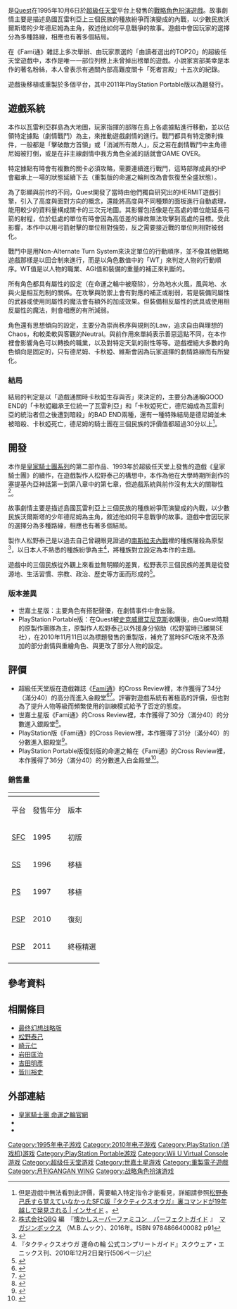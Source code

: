 {{noteTA
| G1=Games
}}

{{Infobox VG
| title = 皇家騎士團2
| japanese= タクティクスオウガ
| english= Tactics Ogre
| image =
| caption =
| platforms = {{spml| [[超級任天堂|超級任天堂]] | [[世嘉土星|世嘉土星]] | [[PlayStation_(遊戲機)|PlayStation]] | [[Wii|Wii]] | [[PlayStation_Portable|PlayStation Portable]] | [[Wii_U|Wii U]] |[[新任天堂3DS|新任天堂3DS]] }}
| genre = [[戰略角色扮演遊戲|戰略角色扮演]]
| developer = [[Quest|Quest]]（超級任天堂）<br>[[史克威爾艾尼克斯|史克威爾艾尼克斯]]（PlayStation Portable）
| publisher = Quest（超級任天堂）<br>[[Riverhillsoft|Riverhillsoft]]（世嘉土星）<br>[[Atlus|Atlus]]（PlayStation）<br>[[史克威爾艾尼克斯|史克威爾艾尼克斯]]（PlayStation Portable）
| director = [[松野泰己|松野泰己]]<br>[[皆川裕史|皆川裕史]]（PlayStation Portable）
| producer =
| designer = 松野泰己
| writer =
| artist =
| composer =
| engine =
| series = [[皇家騎士團系列|皇家騎士團系列]]
| modes = [[單人電子遊戲|單人]]
| released = {{Infobox VG/C|1995年10月6日| '''超級任天堂'''{{vgrelease|JP|1995-10-06}}'''世嘉土星'''{{vgrelease|JP|1996-12-13}}'''PlayStation'''{{vgrelease|JP|1997-09-25|NA|1998-05-01|JP|1999-12-02（廉價版）}}'''Wii'''{{vgrelease|JP|2009-02-10}}'''PlayStation Portable'''<br />{{vgrelease new|JP|2010-11-11|NA|2011-02-14|EU|2011-02-25|JP|2011-12-22（廉價版）}}'''Wii U'''{{vgrelease|JP|2014-03-12}}'''新任天堂3DS'''{{vgrelease|JP|2016-11-21}} }}
}}

{{vgname|皇家騎士團2|ja=タクティクスオウガ|en=Tactics Ogre}}是[[Quest|Quest]]在1995年10月6日於[[超級任天堂|超級任天堂]]平台上發售的[[戰略角色扮演遊戲|戰略角色扮演遊戲]]。故事劇情主要是描述島國瓦雷利亞上三個民族的種族紛爭而演變成的內戰，以少數民族沃爾斯塔的少年德尼姆為主角，敘述他如何平息戰爭的故事。遊戲中會因玩家的選擇分為多種路線，相應也有著多個結局。

在《Fami通》雜誌上多次舉辦、由玩家票選的「由讀者選出的TOP20」的超級任天堂遊戲中，本作是唯一一部位列榜上未曾掉出榜單的遊戲。小說家宮部美幸是本作的著名粉絲，本人曾表示有通關內部高難度關卡「死者宮殿」十五次的紀錄。

遊戲後移植或重製於多個平台，其中2011年PlayStation Portable版以{{vgname|皇家騎士團 命運之輪|ja=タクティクスオウガ 運命の輪}}為題發行。

== 遊戲系統 ==

本作以瓦雷利亞群島為大地圖，玩家指揮的部隊在島上各處據點進行移動，並以佔領特定據點（劇情戰鬥）為主，來推動遊戲劇情的進行。戰鬥都具有特定勝利條件，一般都是「擊破敵方首領」或「消滅所有敵人」，反之若在劇情戰鬥中主角德尼姆被打倒，或是在非主線劇情中我方角色全滅的話就會GAME OVER。

特定據點有時會有複數的關卡必須攻略，需要連續進行戰鬥，這時部隊成員的HP會繼承上一場的狀態延續下去（重製版的命運之輪則改為會恢復至全盛狀態）。

為了彰顯與前作的不同，Quest開發了當時由他們獨自研究出的HERMIT遊戲引擎，引入了高度與面對方向的概念，還能將高度與不同種類的面板進行自動處理，能用較少的資料量構成關卡的三次元地圖。其影響包括像是在高處的單位能延長弓箭的射程，位於低處的單位有時會因為高低差的緣故無法攻擊到高處的目標。受此影響，本作中以用弓箭射擊的單位相對強勢，反之需要接近戰的單位則相對被弱化。

戰鬥中是用Non-Alternate Turn System來決定單位的行動順序，並不像其他戰略遊戲那樣是以回合制來進行，而是以角色數值中的「WT」來判定人物的行動順序。WT值是以人物的職業、AGI值和裝備的重量的補正來判斷的。

所有角色都具有屬性的設定（在命運之輪中被廢除），分為地水火風，風與地、水與火是相互剋制的關係。在攻擊與防禦上會有對應的補正或削弱，若是裝備同屬性的武器或使用同屬性的魔法會有額外的加成效果。但裝備相反屬性的武具或使用相反屬性的魔法，則會相應的有所減弱。

角色還有思想傾向的設定，主要分為崇尚秩序與規則的Law，追求自由與理想的Chaos，和較柔軟與客觀的Neutral。與前作用來單純表示善惡這點不同，在本作裡會影響角色可以轉換的職業，以及對特定天氣的耐性等等。遊戲裡絕大多數的角色傾向是固定的，只有德尼姆、卡秋婭、維斯會因為玩家選擇的劇情路線而有所變化。

=== 結局 ===

結局的判定是以「遊戲通關時卡秋婭生存與否」來決定的，主要分為通稱GOOD END的「卡秋婭繼承王位統一了瓦雷利亞」和「卡秋婭死亡，德尼姆成為瓦雷利亞的統治者但之後遭到暗殺」的BAD END兩種，還有一種特殊結局是德尼姆並未被暗殺、卡秋婭死亡，德尼姆的騎士團在三個民族的評價值都超過30分以上<ref>但是遊戲中無法看到此評價，需要輸入特定指令才能看見，詳細請參照[http://www.inside-games.jp/article/2014/06/02/77201.html 松野泰己氏すら覚えていなかったSFC版『タクティクスオウガ』裏コマンドが19年越しで発見される | インサイド] {{Wayback|url=http://www.inside-games.jp/article/2014/06/02/77201.html |date=20210409145638 }} 。</ref>。

== 開發 ==

本作是[[皇家騎士團系列|皇家騎士團系列]]的第二部作品、1993年於超級任天堂上發售的遊戲《皇家騎士團》的續作，在遊戲製作人松野泰己的構想中，本作為他在大學時期所創作的塞提基內亞神話第一到第八章中的第七章，但遊戲系統與前作沒有太大的關聯性<ref name="natsukashi">[http://qbq.jp/ 株式会社QBQ] {{Wayback|url=http://qbq.jp/ |date=20161006105158 }}編　『[http://diapress.jp/archives/7402.html 懐かしスーパーファミコン　パーフェクトガイド] {{Wayback|url=http://diapress.jp/archives/7402.html |date=20190406124244 }}』　[http://www.magazinebox.co.jp/ マガジンボックス] {{Wayback|url=http://www.magazinebox.co.jp/ |date=20190112213645 }}（M.B.ムック）、2016年。ISBN 9784866400082 p91</ref>。

故事劇情主要是描述島國瓦雷利亞上三個民族的種族紛爭而演變成的內戰，以少數民族沃爾斯塔的少年德尼姆為主角，敘述他如何平息戰爭的故事。遊戲中會因玩家的選擇分為多種路線，相應也有著多個結局。

製作人松野泰己是以過去自己曾親眼見證過的[[南斯拉夫內戰|南斯拉夫內戰]]裡的種族屠殺為原型<ref>{{Cite web|author=ほぼ日刊イトイ新聞|authorlink=ほぼ日刊イトイ新聞|date=2003-04-01|url=http://www.1101.com/nintendo/FFT-A/index.html|title=ファイナルファンタジータクティクスアドバンス|work=樹の上の秘密基地|accessdate=2007-12-23|archive-date=2020-11-26|archive-url=https://web.archive.org/web/20201126041017/https://www.1101.com/nintendo/FFT-A/index.html|dead-url=no}}</ref>，以日本人不熟悉的種族紛爭為主<ref>『タクティクスオウガ 運命の輪 公式コンプリートガイド』スクウェア・エニックス刊、2010年12月2日発行(506ページ)</ref>，將種族對立設定為本作的主題。

遊戲中的三個民族從外觀上來看並無明顯的差異，松野表示三個民族的差異是從發源地、生活習慣、宗教、政治、歷史等方面而形成的<ref>{{Cite web |url=https://twitter.com/YasumiMatsuno/status/54023929710379008 |title=Twitter |access-date=2020-10-15 |archive-date=2016-04-04 |archive-url=https://web.archive.org/web/20160404091419/https://twitter.com/YasumiMatsuno/status/54023929710379008 |dead-url=no }}</ref>。

=== 版本差異 ===

* 世嘉土星版：主要角色有搭配聲優，在劇情事件中會出聲。
* PlayStation Portable版：在Quest被[[史克威爾艾尼克斯|史克威爾艾尼克斯]]收購後，由Quest時期的原製作團隊為主，原製作人松野泰己以外援身分協助（松野當時已離開SE社），在2010年11月11日以{{vgname|皇家騎士團 命運之輪|ja=タクティクスオウガ 運命の輪|en=Tactics Ogre: Wheel of Fate}}為標題發售的重製版，補充了當時SFC版來不及添加的部分劇情與重繪角色、與更改了部分人物的設定。

== 評價 ==

{{Video game reviews
| GR = 81% (PS)<ref name="GR2">{{cite web|url=http://www.gamerankings.com/ps/198881-tactics-ogre/index.html|title=Tactics Ogre for PlayStation|work=[[GameRankings|GameRankings]]|publisher=[[CBS_Interactive|CBS Interactive]]|accessdate=2014-11-01|archive-url=https://web.archive.org/web/20141017231410/http://www.gamerankings.com/ps/198881-tactics-ogre/index.html|archive-date=2014-10-17|dead-url=no}}</ref><br>88% (PSP)<ref name="GR">[http://www.gamerankings.com/psp/999440-tactics-ogre-let-us-cling-together/index.html Tactics Ogre: Let Us Cling Together] {{Webarchive|url=https://web.archive.org/web/20110216165105/http://www.gamerankings.com/psp/999440-tactics-ogre-let-us-cling-together/index.html |date=2011-02-16 }}, [[GameRankings|GameRankings]], accessed 2011-02-18</ref>
| MC = 87/100 (PSP)<ref name="MC">[http://www.metacritic.com/game/psp/tactics-ogre-let-us-cling-together Tactics Ogre: Let Us Cling Together] {{Webarchive|url=https://web.archive.org/web/20110221011035/http://www.metacritic.com/game/psp/tactics-ogre-let-us-cling-together |date=2011-02-21 }}, [[Metacritic|Metacritic]], accessed 2011-02-18</ref>
| 1UP = A+ (PSP)<ref>[https://web.archive.org/web/20120119022854/http://www.1up.com/reviews/tactics-ogre-review Tactics Ogre: Let Us Cling Together Review], [[1UP.com|1UP]], February 9, 2011 (archived from the original), accessed on March 17, 2018</ref>
| EuroG = 9/10 (PSP)<ref>''[https://www.eurogamer.net/articles/2011-02-23-tactics-ogre-let-us-cling-together-review?page=2 Tactics Ogre: Let Us Cling Together - Page 2] {{Webarchive|url=https://web.archive.org/web/20170330084901/http://www.eurogamer.net/articles/2011-02-23-tactics-ogre-let-us-cling-together-review?page=2 |date=2017-03-30 }}, [[Eurogamer|Eurogamer]], accessed on February 19, 2019</ref>
| EGM = 33/40 (PS)<ref>''[[Electronic_Gaming_Monthly|Electronic Gaming Monthly]]'', issue 105, April 1998, page 102</ref>
| Fam = 34/40 (SFC)<br>31/40 (PS)<br>30/40 (SAT) <br>36/40 (PSP)<ref name=":4">{{Cite web|url=http://www.famitsu.com/cominy/?m=pc&a=page_h_title&title_id=15396|title=タクティクスオウガ 運命の輪 [PSP] / ファミ通.com|website=www.famitsu.com|access-date=2019-05-10|archive-url=https://web.archive.org/web/20160914012658/http://www.famitsu.com/cominy/?m=pc&a=page_h_title&title_id=15396|archive-date=2016-09-14|dead-url=no}}</ref>
| GI = 8/10 (PS)<ref>[https://web.archive.org/web/19990909235647/http://www.gameinformer.com/cgi-bin/review.cgi?sys=psx&path=apr98&doc=togre Tactics Ogre: Let Us Cling Together], ''[[Game_Informer|Game Informer]]'', April 1998</ref><br>9/10 (PSP)<ref>[http://www.gameinformer.com/games/tactics_ogre_let_us_cling_together/b/psp/archive/2011/02/08/a-new-vision-for-an-old-masterpiece.aspx Tactics Ogre: Let Us Cling Together] {{Webarchive|url=https://web.archive.org/web/20110211172305/http://www.gameinformer.com/games/tactics_ogre_let_us_cling_together/b/psp/archive/2011/02/08/a-new-vision-for-an-old-masterpiece.aspx |date=2011-02-11 }}, ''[[Game_Informer|Game Informer]]'', February 8, 2011</ref>
| GamePro = {{rating|4.5|5}}(PS)<ref>''[[GamePro|GamePro]]'', issue 114, March 1998, page 110</ref><br>{{rating|4.5|5}} (PSP)<ref>Heidi Kemps, [https://www.webcitation.org/query?url=http://www.gamepro.com/article/reviews/218219/tactics-ogre-let-us-cling-together/&date=2011-11-30+22:22:20 Tactics Ogre: Let Us Cling Together], ''[[GamePro|GamePro]]'', February 15, 2011</ref>
| GSpot = 7.9/10 (PS)<br>9/10 (PSP)<ref>[http://www.gamespot.com/psp/strategy/tacticsogreunmeinowa/review.html Tactics Ogre: Let Us Cling Together Review] {{Webarchive|url=https://web.archive.org/web/20110215165841/http://www.gamespot.com/psp/strategy/tacticsogreunmeinowa/review.html |date=2011-02-15 }}, [[GameSpot|GameSpot]], February 12, 2011</ref>
| GRadar = {{Rating|4.5|5}} (PSP)<ref name="GRadar">[http://www.gamesradar.com/psp/tactics-ogre-let-us-cling-together/review/tactics-ogre-let-us-cling-together-review/a-2011021515943267079/g-20100722113014352012 Tactics Ogre: Let Us Cling Together] {{Webarchive|url=https://web.archive.org/web/20160313140306/http://www.gamesradar.com/psp/tactics-ogre-let-us-cling-together/review/tactics-ogre-let-us-cling-together-review/a-2011021515943267079/g-20100722113014352012/ |date=2016-03-13 }}, [[GamesRadar|GamesRadar]], February 15, 2011</ref>
| IGN = 8.5/10 (PSP)<ref>[http://psp.ign.com/articles/114/1148122p1.html Tactics Ogre: Let Us Cling Together Review - Let us cling to this game] {{Webarchive|url=https://web.archive.org/web/20110211011912/http://psp.ign.com/articles/114/1148122p1.html |date=2011-02-11 }}, [[IGN|IGN]], February 7, 2011</ref>
| NLife = 10/10 (SFC)<ref>[http://www.nintendolife.com/reviews/snes/tactics_ogre_let_us_cling_together Tactics Ogre: Let Us Cling Together Review (SNES)] {{Webarchive|url=https://web.archive.org/web/20170910102619/http://www.nintendolife.com/reviews/snes/tactics_ogre_let_us_cling_together |date=2017-09-10 }}, [[Nintendo_Life|Nintendo Life]], accessed on February 19, 2019</ref>
| PSM = 9/10 (PSP)<ref>[http://www.gamerankings.com/psp/999440-tactics-ogre-let-us-cling-together/articles.html Tactics Ogre: Let Us Cling Together - Reviews] {{Webarchive|url=https://web.archive.org/web/20110217131455/http://www.gamerankings.com/psp/999440-tactics-ogre-let-us-cling-together/articles.html |date=2011-02-17 }}, [[GameRankings|GameRankings]], accessed 2011-02-15</ref>
| rev1 = ''Sega Saturn Magazine'' (JP)
| rev1Score = 7.66/10 (SAT)<ref>{{Cite magazine|last=|first=|date=1996-12-13|title=Sega Saturn Soft Review|url=|magazine=Sega Saturn Magazine (JP)|language=JA|location=Japan|publisher=Softbank|volume=21|page=273|pages=|doi=|pmid=|access-date=}}</ref>
| rev2 = ''Joypad'' (FR)
| rev2Score = 70/100 (PS)
| rev3 = ''Mega Fun'' (DE)
| rev3Score = 84/100 (PS)<ref>{{Cite magazine|last=|first=|date=July 1998|title=Spieletest: Tactics Ogre|url=|magazine=Mega Fun|page=88|pages=|language=de|doi=|pmid=|access-date=}}</ref>
| rev4 = ''M! Games'' (DE)
| rev4Score = 92/100 (PSP)
| rev5 = ''Gamers'' (BR)
| rev5Score = 32/40 (SFC)<ref>{{Cite magazine|last=|first=|date=1997|title=Flash Game|language=pt|url=|magazine=Gamers|volume=19|page=47|pages=|doi=|pmid=|access-date=}}</ref>
| rev6 = ''SuperGamePower'' (BR)
| rev6Score = {{Rating|4.5|5}} (SFC)<ref>{{Cite magazine|last=|first=|date=August 1996|title=Tactics Ogre|url=|magazine=SuperGamePower|volume=29|page=36|language=pt|pages=|doi=|pmid=|access-date=}}</ref>
| award1Pub = ''[[Supergiant_Games|Supergiant Games]]''<ref name="eurog_developers">{{cite web|title=Developers' Games of 2011|url=http://www.eurogamer.net/articles/2012-01-02-developers-games-of-2011-article|website=[[Eurogamer|Eurogamer]]|accessdate=2012-01-07|date=2012-01-02|archive-url=https://web.archive.org/web/20120107132918/http://www.eurogamer.net/articles/2012-01-02-developers-games-of-2011-article|archive-date=2012-01-07|dead-url=no}}</ref>
| award1 = [[Game_of_the_Year|Game of the Year]]
| award2Pub = ''[[Metacritic|Metacritic]]''<ref name="mc_best">{{cite web|last=Dietz|first=Jason|title=The Best Videogames of 2011 (PC)|url=http://www.metacritic.com/feature/best-video-games-of-2011?tag=supplementary-nav;article;1&page=2|website=[[Metacritic|Metacritic]]|accessdate=2012-01-10|date=2011-12-23|archive-url=https://www.webcitation.org/6D0CYxHKt?url=http://www.metacritic.com/feature/best-video-games-of-2011?tag=supplementary-nav;article;1&page=2|archive-date=2012-12-18|dead-url=no}}</ref>
| award2 = PSP Game of the Year
| award3Pub = ''[[GameSpot|GameSpot]]''<ref name="gspot_special">{{cite web|title=GameSpot's Best of 2011 Special Achievements|url=http://uk.gamespot.com/best-of-2011-special/|website=[[GameSpot|GameSpot]]|accessdate=2011-12-31|date=2011-12-30|dead-url=yes|archiveurl=https://www.webcitation.org/65LKLz23J?url=http://uk.gamespot.com/best-of-2011-special/|archivedate=2012-02-10}}</ref>
| award3 = Best Remake
}}

* 超級任天堂版在遊戲雜誌《[[Fami通|Fami通]]》的Cross Review裡，本作獲得了34分（滿分40）的高分而進入金殿堂<ref name="famitsu">{{Cite web |date=  |url= https://www.famitsu.com/cominy/?m=pc&a=page_h_title&title_id=5410 |title= タクティクスオウガ まとめ <nowiki>[スーパーファミコン]</nowiki> |website= [[ファミ通|ファミ通.com]] |publisher= [[KADOKAWA|KADOKAWA CORPORATION]] |language= [[日本語|日本語]] |accessdate= 2020-09-12 |archive-date= 2014-03-11 |archive-url= https://web.archive.org/web/20140311192835/http://www.famitsu.com/cominy/?m=pc&a=page_h_title&title_id=5410 |dead-url= no }}</ref><ref name="crossreview47">{{Cite journal |和書 |author = |authorlink = |title = 6月16日増刊号特別付録 クロスレビュー優良ソフトパーフェクトカタログ 上巻 |date = 2005-06-16 |publisher = [[エンターブレイン|エンターブレイン]] |journal = [[ファミ通|ファミ通]] |volume = |number = |naid = |pages = 47 |url = |ref = harv}}</ref>。評審對遊戲系統有著極高的評價，但也對為了提升人物等級而頻繁使用的訓練模式給予了否定的態度。
* 世嘉土星版《Fami通》的Cross Review裡，本作獲得了30分（滿分40）的分數進入銀殿堂<ref name="famitsu2">{{Cite web |date=  |url= https://www.famitsu.com/cominy/?m=pc&a=page_h_title&title_id=5411 |title= タクティクスオウガ まとめ <nowiki>[セガサターン]</nowiki> |website= [[ファミ通|ファミ通.com]] |publisher= [[KADOKAWA|KADOKAWA CORPORATION]] |language= [[日本語|日本語]] |accessdate= 2020-09-12 |archive-date= 2018-11-22 |archive-url= https://web.archive.org/web/20181122100345/https://www.famitsu.com/cominy/?m=pc&a=page_h_title&title_id=5411 |dead-url= no }}</ref>。
* PlayStation版《Fami通》的Cross Review裡，本作獲得了31分（滿分40）的分數進入銀殿堂<ref name="famitsu3">{{Cite web |date=  |url= https://www.famitsu.com/cominy/?m=pc&a=page_h_title&title_id=5019 |title= タクティクスオウガ まとめ <nowiki>[PS]</nowiki> |website= [[ファミ通|ファミ通.com]] |publisher= [[KADOKAWA|KADOKAWA CORPORATION]] |language= [[日本語|日本語]] |accessdate= 2020-09-12 |archive-date= 2016-05-30 |archive-url= https://web.archive.org/web/20160530233517/http://www.famitsu.com/cominy/?m=pc&a=page_h_title&title_id=5019 |dead-url= no }}</ref>。
* PlayStation Portable版復刻版的命運之輪在《Fami通》的Cross Review裡，本作獲得了36分（滿分40）的分數進入白金殿堂<ref name="famitsu4">{{Cite web |date=  |url= https://www.famitsu.com/cominy/?m=pc&a=page_h_title&title_id=15396 |title= タクティクスオウガ 運命の輪 まとめ <nowiki>[PS]</nowiki> |website= [[ファミ通|ファミ通.com]] |publisher= [[KADOKAWA|KADOKAWA CORPORATION]] |language= [[日本語|日本語]] |accessdate= 2020-09-12 |archive-date= 2016-09-14 |archive-url= https://web.archive.org/web/20160914012658/http://www.famitsu.com/cominy/?m=pc&a=page_h_title&title_id=15396 |dead-url= no }}</ref>。

=== 銷售量 ===

{| class="wikitable" style="margin-top:0em; text-align:center; font-size:100%;"
|-
! colspan="3" |
! colspan="4" | 發售區域
! colspan="1" |
|-
! 平台
! 發售年分
! 版本
! 日本
! 美國
! 歐洲
! 總計
! 備註
|-
| [[超級任天堂|SFC]]
| 1995
| 初版
| 515,311
| {{N/A}}
| {{N/A}}
| 515,311
| <ref name="everyeye">[https://forum.everyeye.it/invision/index.php/topic/841735-archivio-vendite-software-jap-divisione-x-console/ Famitsu sales] {{Webarchive|url=https://web.archive.org/web/20190306044014/https://forum.everyeye.it/invision/index.php/topic/841735-archivio-vendite-software-jap-divisione-x-console/ |date=2019-03-06 }} (in Italian and English), accessed on March 1, 2019.</ref>
|-
| [[世嘉土星|SS]]
| 1996
| 移植
| 78,993
| {{N/A}}
| {{N/A}}
| 78,993
| <ref>[https://retrocdn.net/images/3/3f/SSM_JP_19970214_1997-03.pdf Sega Saturn Magazine] {{Webarchive|url=https://web.archive.org/web/20190228191855/https://retrocdn.net/images/3/3f/SSM_JP_19970214_1997-03.pdf |date=2019-02-28 }}, issue 159, page 40 (in Japanese), accessed on February 27, 2018.</ref>
|-
| [[PlayStation_(遊戲機)|PS]]
| 1997
| 移植
| 13,963
| 16,940
| {{N/A}}
| 30,903
| <ref name="everyeye" />
|-
| [[PlayStation_Portable|PSP]]
| 2010
| 復刻
| 273,492
| ''不明''
| ''不明''
| >273,492
| <ref name="everyeye" />
|-
| [[PlayStation_Portable|PSP]]
| 2011
| 終極精選
| 5,715
| {{N/A}}
| {{N/A}}
| 5,715
| <ref name="everyeye" />
|-
! colspan="3" |
! colspan="5" | 總銷售量: >904,414
|}

{{clear}}

== 參考資料 ==
{{reflist|3}}

== 相關條目 ==

* [[最终幻想战略版|最终幻想战略版]]
* [[松野泰己|松野泰己]]
* [[崎元仁|崎元仁]]
* [[岩田匡治|岩田匡治]]
* [[吉田明彥|吉田明彥]]
* [[皆川裕史|皆川裕史]]

== 外部連結 ==

* [https://www.jp.square-enix.com/tacticsogre/ 皇家騎士團 命運之輪官網] {{Wayback|url=https://www.jp.square-enix.com/tacticsogre/ |date=20190923091141 }}
* {{MobyGames|id=/tactics-ogre-|name=Tactics Ogre}}
* {{MobyGames|id=/tactics-ogre-let-us-cling-together|name=Tactics Ogre: Let Us Cling Together}}

{{DEFAULTSORT:Tactics Ogre}}
[[Category:1995年电子游戏|Category:1995年电子游戏]]
[[Category:2010年电子游戏|Category:2010年电子游戏]]
[[Category:PlayStation_(游戏机)游戏|Category:PlayStation (游戏机)游戏]]
[[Category:PlayStation_Portable游戏|Category:PlayStation Portable游戏]]
[[Category:Wii_U_Virtual_Console游戏|Category:Wii U Virtual Console游戏]]
[[Category:超级任天堂游戏|Category:超级任天堂游戏]]
[[Category:世嘉土星游戏|Category:世嘉土星游戏]]
[[Category:重製電子遊戲|Category:重製電子遊戲]]
[[Category:月刊GANGAN_WING|Category:月刊GANGAN WING]]
[[Category:战略角色扮演游戏|Category:战略角色扮演游戏]]